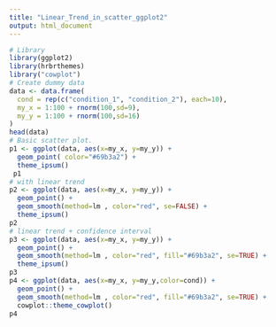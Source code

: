 ```yaml
---
title: "Linear_Trend_in_scatter_ggplot2"
output: html_document
---
```


```r
# Library
library(ggplot2)
library(hrbrthemes)
library("cowplot")
# Create dummy data
data <- data.frame(
  cond = rep(c("condition_1", "condition_2"), each=10), 
  my_x = 1:100 + rnorm(100,sd=9), 
  my_y = 1:100 + rnorm(100,sd=16) 
)
head(data)
# Basic scatter plot.
p1 <- ggplot(data, aes(x=my_x, y=my_y)) + 
  geom_point( color="#69b3a2") +
  theme_ipsum()
 p1
# with linear trend
p2 <- ggplot(data, aes(x=my_x, y=my_y)) +
  geom_point() +
  geom_smooth(method=lm , color="red", se=FALSE) +
  theme_ipsum()
p2
# linear trend + confidence interval
p3 <- ggplot(data, aes(x=my_x, y=my_y)) +
  geom_point() +
  geom_smooth(method=lm , color="red", fill="#69b3a2", se=TRUE) +
  theme_ipsum()
p3
p4 <- ggplot(data, aes(x=my_x, y=my_y,color=cond)) +
  geom_point() +
  geom_smooth(method=lm , color="red", fill="#69b3a2", se=TRUE) +
  cowplot::theme_cowplot()
p4
```
